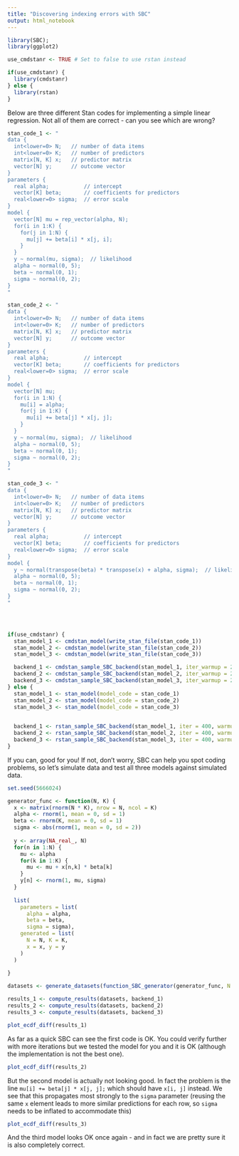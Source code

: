 ```yaml
---
title: "Discovering indexing errors with SBC"
output: html_notebook
---
```


```r
library(SBC); 
library(ggplot2)

use_cmdstanr <- TRUE # Set to false to use rstan instead

if(use_cmdstanr) {
  library(cmdstanr)
} else {
  library(rstan)
}

```

Below are three different Stan codes for implementing a simple linear regression. Not all of them are correct - can you see which are wrong?

```r
stan_code_1 <- "
data {
  int<lower=0> N;   // number of data items
  int<lower=0> K;   // number of predictors
  matrix[N, K] x;   // predictor matrix
  vector[N] y;      // outcome vector
}
parameters {
  real alpha;           // intercept
  vector[K] beta;       // coefficients for predictors
  real<lower=0> sigma;  // error scale
}
model {
  vector[N] mu = rep_vector(alpha, N);
  for(i in 1:K) {
    for(j in 1:N) {
      mu[j] += beta[i] * x[j, i];
    }
  }
  y ~ normal(mu, sigma);  // likelihood
  alpha ~ normal(0, 5);
  beta ~ normal(0, 1);
  sigma ~ normal(0, 2);
}
"

stan_code_2 <- "
data {
  int<lower=0> N;   // number of data items
  int<lower=0> K;   // number of predictors
  matrix[N, K] x;   // predictor matrix
  vector[N] y;      // outcome vector
}
parameters {
  real alpha;           // intercept
  vector[K] beta;       // coefficients for predictors
  real<lower=0> sigma;  // error scale
}
model {
  vector[N] mu;
  for(i in 1:N) {
    mu[i] = alpha;
    for(j in 1:K) {
      mu[i] += beta[j] * x[j, j];
    }
  }
  y ~ normal(mu, sigma);  // likelihood
  alpha ~ normal(0, 5);
  beta ~ normal(0, 1);
  sigma ~ normal(0, 2);
}
"

stan_code_3 <- "
data {
  int<lower=0> N;   // number of data items
  int<lower=0> K;   // number of predictors
  matrix[N, K] x;   // predictor matrix
  vector[N] y;      // outcome vector
}
parameters {
  real alpha;           // intercept
  vector[K] beta;       // coefficients for predictors
  real<lower=0> sigma;  // error scale
}
model {
  y ~ normal(transpose(beta) * transpose(x) + alpha, sigma);  // likelihood
  alpha ~ normal(0, 5);
  beta ~ normal(0, 1);
  sigma ~ normal(0, 2);
}
"




if(use_cmdstanr) {
  stan_model_1 <- cmdstan_model(write_stan_file(stan_code_1))
  stan_model_2 <- cmdstan_model(write_stan_file(stan_code_2))
  stan_model_3 <- cmdstan_model(write_stan_file(stan_code_3))

  backend_1 <- cmdstan_sample_SBC_backend(stan_model_1, iter_warmup = 200, iter_sampling = 200)
  backend_2 <- cmdstan_sample_SBC_backend(stan_model_2, iter_warmup = 200, iter_sampling = 200)
  backend_3 <- cmdstan_sample_SBC_backend(stan_model_3, iter_warmup = 200, iter_sampling = 200)
} else {
  stan_model_1 <- stan_model(model_code = stan_code_1)
  stan_model_2 <- stan_model(model_code = stan_code_2)
  stan_model_3 <- stan_model(model_code = stan_code_3)

  
  backend_1 <- rstan_sample_SBC_backend(stan_model_1, iter = 400, warmup = 200)
  backend_2 <- rstan_sample_SBC_backend(stan_model_2, iter = 400, warmup = 200)
  backend_3 <- rstan_sample_SBC_backend(stan_model_3, iter = 400, warmup = 200)
}

```

If you can, good for you! If not, don't worry, SBC can help you spot coding problems, so let's simulate
data and test all three models against simulated data.

```r
set.seed(5666024)

generator_func <- function(N, K) {
  x <- matrix(rnorm(N * K), nrow = N, ncol = K)
  alpha <- rnorm(1, mean = 0, sd = 1)
  beta <- rnorm(K, mean = 0, sd = 1)
  sigma <- abs(rnorm(1, mean = 0, sd = 2))
  
  y <- array(NA_real_, N)
  for(n in 1:N) {
    mu <- alpha
    for(k in 1:K) {
      mu <- mu + x[n,k] * beta[k]
    }
    y[n] <- rnorm(1, mu, sigma) 
  }
  
  list(
    parameters = list(
      alpha = alpha,
      beta = beta,
      sigma = sigma),
    generated = list(
      N = N, K = K,
      x = x, y = y
    )
  )
  
}

datasets <- generate_datasets(function_SBC_generator(generator_func, N = 100, K = 2), 10)

```

```r
results_1 <- compute_results(datasets, backend_1)
results_2 <- compute_results(datasets, backend_2)
results_3 <- compute_results(datasets, backend_3)
```

```r
plot_ecdf_diff(results_1)
```

As far as a quick SBC can see the first code is OK. You could verify further with more iterations
but we tested the model for you and it is OK (although the implementation is not the best one).


```r
plot_ecdf_diff(results_2)


```

But the second model is actually not looking good.     In fact the problem is the line
`mu[i] += beta[j] * x[j, j];` which should have `x[i, j]` instead. We see that this 
propagates most strongly to the `sigma` parameter (reusing the same `x` element leads to more similar predictions for each row, so `sigma` needs to be inflated to accommodate this)


```r
plot_ecdf_diff(results_3)


```


And the third model looks OK once again - and in fact we are pretty sure it is also completely correct.
